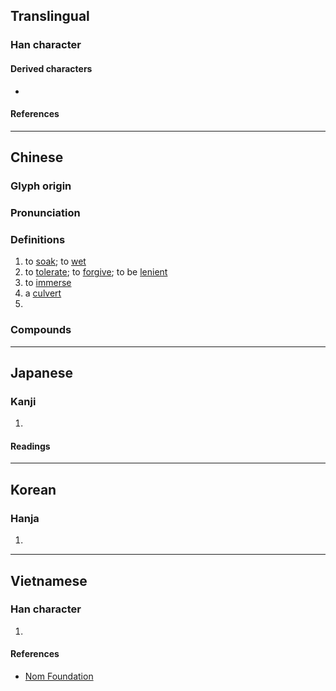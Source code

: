 {{character info}}
==Translingual==

===Han character===
{{Han char|rn=85|rad=水|as=08|sn=11|four=31172|canj=ENUE|ids=⿰氵函}}

====Derived characters====
* {{l|mul|[[𦶷]], [[𥲌]]}}

====References====
{{Han ref|kx=0628.130|dkj=17595|dj=1030.050|hdz=31665.040|uh=6DB5}}

----

==Chinese==
{{zh-forms}}

===Glyph origin===
{{Han etym}}

===Pronunciation===
{{zh-pron
|m=hán
|c=haam4
|h=pfs=
|md=
|mn=âm/qz,xm,zz:âⁿ/hâm
|mn_note=âm/âⁿ - vernacular; hâm - literary
|w=
|mc=y
|oc=y
|cat=v,n
}}

===Definitions===
{{zh-hanzi}}

# to [[soak]]; to [[wet]]
# to [[tolerate]]; to [[forgive]]; to be [[lenient]]
# to [[immerse]]
# a [[culvert]]
# {{zh-alt-form|*含|to [[contain]], to [[bear]]}}

===Compounds===
{{zh-der|包涵兒|包涵|內涵|涵濡|涵咀|涵義|涵養|涵容|渾涵|海涵|涵虛|涵煦|涵化|涵蓋|涵管|涵蓄|涵淹|涵洞|涵泳|蘊涵|茹古涵今|箱涵}}

----

==Japanese==

===Kanji===
{{ja-kanji|grade=|rs=水08}}

# {{rfdef|ja|sort=水08}}

====Readings====
{{ja-readings
|on=かん
|kun=ひた-す
}}

----

==Korean==

===Hanja===
{{ko-hanja|함}}

# {{rfdef|ko|sort=水08}}

----

==Vietnamese==

===Han character===
{{vi-readings|rs=水08|reading=hàm}}

# {{rfdef|vi|sort=水08}}

====References====
*[http://nomfoundation.org/common/nom_details.php?codepoint=6db5 Nom Foundation]